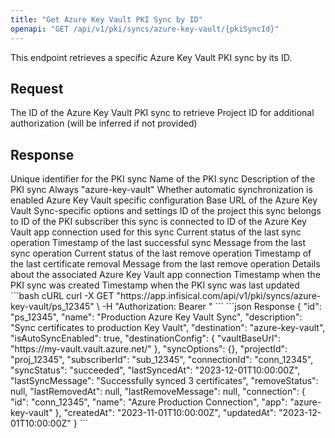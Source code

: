 ```yaml
---
title: "Get Azure Key Vault PKI Sync by ID"
openapi: "GET /api/v1/pki/syncs/azure-key-vault/{pkiSyncId}"
---
```


<Info>
This endpoint retrieves a specific Azure Key Vault PKI sync by its ID.
</Info>

## Request

<ParamField path="pkiSyncId" type="string" required>
  The ID of the Azure Key Vault PKI sync to retrieve
</ParamField>

<ParamField query="projectId" type="string" optional>
  Project ID for additional authorization (will be inferred if not provided)
</ParamField>

## Response

<ResponseField name="id" type="string">
  Unique identifier for the PKI sync
</ResponseField>

<ResponseField name="name" type="string">
  Name of the PKI sync
</ResponseField>

<ResponseField name="description" type="string" optional>
  Description of the PKI sync
</ResponseField>

<ResponseField name="destination" type="string">
  Always "azure-key-vault"
</ResponseField>

<ResponseField name="isAutoSyncEnabled" type="boolean">
  Whether automatic synchronization is enabled
</ResponseField>

<ResponseField name="destinationConfig" type="object">
  Azure Key Vault specific configuration
  <Expandable title="properties">
    <ResponseField name="vaultBaseUrl" type="string">
      Base URL of the Azure Key Vault
    </ResponseField>
  </Expandable>
</ResponseField>

<ResponseField name="syncOptions" type="object">
  Sync-specific options and settings
</ResponseField>

<ResponseField name="projectId" type="string">
  ID of the project this sync belongs to
</ResponseField>

<ResponseField name="subscriberId" type="string" optional>
  ID of the PKI subscriber this sync is connected to
</ResponseField>

<ResponseField name="connectionId" type="string">
  ID of the Azure Key Vault app connection used for this sync
</ResponseField>

<ResponseField name="syncStatus" type="string" optional>
  Current status of the last sync operation
</ResponseField>

<ResponseField name="lastSyncedAt" type="string" optional>
  Timestamp of the last successful sync
</ResponseField>

<ResponseField name="lastSyncMessage" type="string" optional>
  Message from the last sync operation
</ResponseField>

<ResponseField name="removeStatus" type="string" optional>
  Current status of the last remove operation
</ResponseField>

<ResponseField name="lastRemovedAt" type="string" optional>
  Timestamp of the last certificate removal
</ResponseField>

<ResponseField name="lastRemoveMessage" type="string" optional>
  Message from the last remove operation
</ResponseField>

<ResponseField name="connection" type="object">
  Details about the associated Azure Key Vault app connection
</ResponseField>

<ResponseField name="createdAt" type="string">
  Timestamp when the PKI sync was created
</ResponseField>

<ResponseField name="updatedAt" type="string">
  Timestamp when the PKI sync was last updated
</ResponseField>

<RequestExample>
```bash cURL
curl -X GET "https://app.infisical.com/api/v1/pki/syncs/azure-key-vault/ps_12345" \
  -H "Authorization: Bearer <your-api-key>"
```
</RequestExample>

<ResponseExample>
```json Response
{
  "id": "ps_12345",
  "name": "Production Azure Key Vault Sync",
  "description": "Sync certificates to production Key Vault",
  "destination": "azure-key-vault",
  "isAutoSyncEnabled": true,
  "destinationConfig": {
    "vaultBaseUrl": "https://my-vault.vault.azure.net/"
  },
  "syncOptions": {},
  "projectId": "proj_12345",
  "subscriberId": "sub_12345",
  "connectionId": "conn_12345",
  "syncStatus": "succeeded",
  "lastSyncedAt": "2023-12-01T10:00:00Z",
  "lastSyncMessage": "Successfully synced 3 certificates",
  "removeStatus": null,
  "lastRemovedAt": null,
  "lastRemoveMessage": null,
  "connection": {
    "id": "conn_12345",
    "name": "Azure Production Connection",
    "app": "azure-key-vault"
  },
  "createdAt": "2023-11-01T10:00:00Z",
  "updatedAt": "2023-12-01T10:00:00Z"
}
```
</ResponseExample>